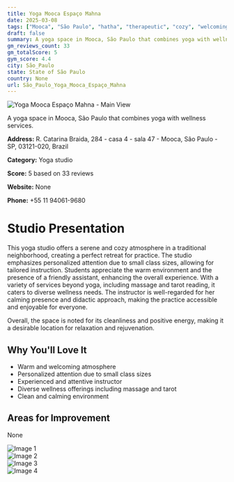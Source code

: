 ```yaml
---
title: Yoga Mooca Espaço Mahna
date: 2025-03-08
tags: ["Mooca", "São Paulo", "hatha", "therapeutic", "cozy", "welcoming", "São Paulo"]  
draft: false
summary: A yoga space in Mooca, São Paulo that combines yoga with wellness services.
gm_reviews_count: 33
gm_totalScore: 5
gym_score: 4.4
city: São_Paulo
state: State of São Paulo
country: None
url: São_Paulo_Yoga_Mooca_Espaço_Mahna
---
```


<div className="aspect-[16/9] relative my-8">
  <img 
    src="https://lh5.googleusercontent.com/p/AF1QipN3WgoPnZlBexhsAAsd05WkCusFo30BDtrPXAFH=w1920-h1080-k-no"
    alt="Yoga Mooca Espaço Mahna - Main View"
    className="object-cover absolute inset-0 w-full h-full rounded-lg"
  />
</div>

A yoga space in Mooca, São Paulo that combines yoga with wellness services.

**Address:** R. Catarina Braida, 284 - casa 4 - sala 47 - Mooca, São Paulo - SP, 03121-020, Brazil

**Category:** Yoga studio

**Score:** 5 based on 33 reviews

**Website:** None

**Phone:** +55 11 94061-9680

# Studio Presentation

This yoga studio offers a serene and cozy atmosphere in a traditional neighborhood, creating a perfect retreat for practice. The studio emphasizes personalized attention due to small class sizes, allowing for tailored instruction. Students appreciate the warm environment and the presence of a friendly assistant, enhancing the overall experience. With a variety of services beyond yoga, including massage and tarot reading, it caters to diverse wellness needs. The instructor is well-regarded for her calming presence and didactic approach, making the practice accessible and enjoyable for everyone.

Overall, the space is noted for its cleanliness and positive energy, making it a desirable location for relaxation and rejuvenation.

## Why You'll Love It

- Warm and welcoming atmosphere
- Personalized attention due to small class sizes
- Experienced and attentive instructor
- Diverse wellness offerings including massage and tarot
- Clean and calming environment

## Areas for Improvement

None

<div className="grid grid-cols-1 xl:grid-cols-2 gap-4 my-8">
<div className="aspect-[4/3] relative"><img src="https://lh5.googleusercontent.com/p/AF1QipONx9SvNc3uFssYL--5X6EbKPUase_6QUEJOuou=w1920-h1080-k-no" alt="Image 1" className="object-cover absolute inset-0 w-full h-full rounded-lg" /></div>
<div className="aspect-[4/3] relative"><img src="https://lh5.googleusercontent.com/p/AF1QipNF_yNmsL44bO2V7A5XIXn4DF01UIUB6ytHppkA=w1920-h1080-k-no" alt="Image 2" className="object-cover absolute inset-0 w-full h-full rounded-lg" /></div>
<div className="aspect-[4/3] relative"><img src="https://lh5.googleusercontent.com/p/AF1QipP-CAafVdBx9zoeW4Mo9XQk1a3w4S7NfBCSMOAl=w1920-h1080-k-no" alt="Image 3" className="object-cover absolute inset-0 w-full h-full rounded-lg" /></div>
<div className="aspect-[4/3] relative"><img src="https://lh5.googleusercontent.com/p/AF1QipOUmZvdSSUBIFuc56rKyTiphabw_YMqb7xXwfPO=w1920-h1080-k-no" alt="Image 4" className="object-cover absolute inset-0 w-full h-full rounded-lg" /></div>
</div>